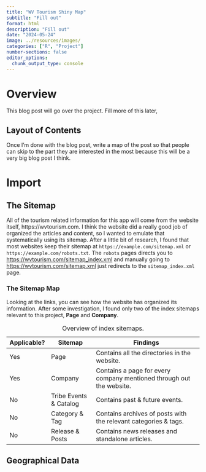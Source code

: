 ```yaml
---
title: "WV Tourism Shiny Map"
subtitle: "Fill out"
format: html
description: "Fill out"
date: "2024-05-24"
image: ../resources/images/
categories: ["R", "Project"]
number-sections: false
editor_options: 
  chunk_output_type: console
---
```


# Overview

This blog post will go over the project. Fill more of this later,

## Layout of Contents

Once I'm done with the blog post, write a map of the post so that people can skip to the part they are interested in the most because this will be a very big blog post I think.

# Import

## The Sitemap

All of the tourism related information for this app will come from the website itself, https://wvtourism.com. I think the website did a really good job of organized the articles and content, so I wanted to emulate that systematically using its sitemap. After a little bit of research, I found that most websites keep their sitemap at `https://example.com/sitemap.xml` or `https://example.com/robots.txt`. The `robots` pages directs you to <https://wvtourism.com/sitemap_index.xml> and manually going to <https://wvtourism.com/sitemap.xml> just redirects to the `sitemap_index.xml` page.

### The Sitemap Map

Looking at the links, you can see how the website has organized its information. After some investigation, I found only two of the index sitemaps relevant to this project, **Page** and **Company**.

| Applicable? | Sitemap                | Findings                                                             |
|-----------|------------------|--------------------------------------------|
| Yes         | Page                   | Contains all the directories in the website.                         |
| Yes         | Company                | Contains a page for every company mentioned through out the website. |
| No          | Tribe Events & Catalog | Contains past & future events.                                       |
| No          | Category & Tag         | Contains archives of posts with the relevant categories & tags.      |
| No          | Release & Posts        | Contains news releases and standalone articles.                      |

: Overview of index sitemaps.

## Geographical Data

